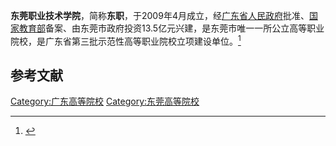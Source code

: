 {{Infobox University
| name = 东莞职业技术学院
| SealImage = 
| established = 2009年4月
| type = [[公立大学|公立高等职业学校]]
| President = 
| address = {{CHN}}[[广东省|广东省]][[东莞市|东莞市]][[松山湖区|松山湖区]]大学路3号
| nickname = 
| telephone = 0752-23306889
| website = http://www.dgpt.edu.cn/
| EnglishName = Dongguan Polytechnic
| district = [[东莞市|东莞市]]
| grades = 
}}

'''东莞职业技术学院'''，简称'''东职'''，于2009年4月成立，经[[广东省人民政府|广东省人民政府]]批准、[[中华人民共和国教育部|国家教育部]]备案、由东莞市政府投资13.5亿元兴建，是东莞市唯一一所公立高等职业院校，是广东省第三批示范性高等职业院校立项建设单位。<ref>{{Cite web|title=东莞职业技术学院|url=http://www.dgpt.edu.cn/|accessdate=|author=|date=|format=|publisher=|language=|archive-url=https://web.archive.org/web/20100430190109/http://www.dgpt.edu.cn/|archive-date=2010-04-30|dead-url=yes}}</ref>

== 参考文献 ==
<references />
{{学校小作品}}{{东莞高等院校}}{{广东高等院校}}
[[Category:广东高等院校|Category:广东高等院校]]
[[Category:东莞高等院校|Category:东莞高等院校]]